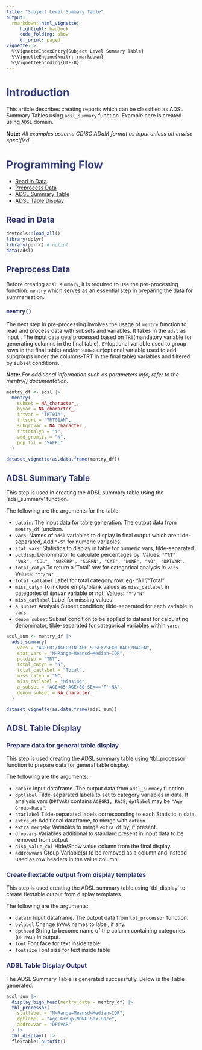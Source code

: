 ```yaml
---
title: "Subject Level Summary Table"
output: 
  rmarkdown::html_vignette:
     highlight: haddock
     code_folding: show
     df_print: paged
vignette: >
  %\VignetteIndexEntry{Subject Level Summary Table}
  %\VignetteEngine{knitr::rmarkdown}
  %\VignetteEncoding{UTF-8}
---
```

```{=html}
<style>.h1, h1{color: #333A73 !important;}</style>
```
```{=html}
<style>.h2, h2{color: #333A73 !important;}</style>
```
```{=html}
<style>.h3, h3{color: #333A73 !important;}</style>
```

# Introduction

This article describes creating reports which can be classified as ADSL Summary Tables using `adsl_summary` function. Example here is created using `ADSL` domain.

**Note:** *All examples assume CDISC ADaM format as input unless otherwise specified.*

# Programming Flow

-   [Read in Data](#readdata)
-   [Preprocess Data](#preprocess)
-   [ADSL Summary Table](#summarisation)
-   [ADSL Table Display](#output)

## Read in Data {#readdata}

```r
devtools::load_all()
library(dplyr)
library(purrr) # nolint
data(adsl)
```

## Preprocess Data {#preprocess}

Before creating `adsl_summary`, it is required to use the pre-processing function: `mentry` which serves as an essential step in preparing the data for summarisation.

### `mentry()`

The next step in pre-processing involves the usage of `mentry` function to read and process data
with subsets and variables. It takes in the `adsl` as input . The input data gets processed
based on `TRT`(mandatory variable for generating columns in the final table), `BY`(optional variable used to group rows  in the final table) and/or `SUBGROUP`(optional variable used to add subgroups under the columns-TRT in the final table) variables and filtered by subset conditions.

**Note:** *For additional information such as parameters info, refer to the mentry() documentation.*

```r
mentry_df <- adsl |>
  mentry(
    subset = NA_character_,
    byvar = NA_character_,
    trtvar = "TRT01A",
    trtsort = "TRT01AN",
    subgrpvar = NA_character_,
    trttotalyn = "Y",
    add_grpmiss = "N",
    pop_fil = "SAFFL"
  )
```

```r
dataset_vignette(as.data.frame(mentry_df))
```

## ADSL Summary Table {#summarisation}

This step is used in creating the ADSL summary table using the 'adsl_summary' function. 

The following are the arguments for the table:

-   `datain`: The input data for table generation. The output data from `mentry_df` function.
-   `vars`: Names of `adsl` variables to display in final output which are tilde-separated, Add `"-S"` for numeric variables.
-   `stat_vars`: Statistics to display in table for numeric vars, tilde-separated.
-   `pctdisp`: Denominator to calculate percentages by.
Values: `"TRT", "VAR", "COL", "SUBGRP", "SGRPN", "CAT", "NONE", "NO", "DPTVAR"`.
-  `total_catyn` To return a 'Total' row for categorical analysis in `vars`. Values: `"Y"/"N"`
-  `total_catlabel` Label for total category row. eg- "All"/"Total"
-  `miss_catyn` To include empty/blank values as `miss_catlabel` in categories of `dptvar` variable or not. Values: `"Y"/"N"`
-  `miss_catlabel` Label for missing values
-  `a_subset` Analysis Subset condition; tilde-separated for each variable in `vars`.
-  `denom_subset` Subset condition to be applied to dataset for calculating denominator, tilde-separated for categorical variables within `vars`.

```r
adsl_sum <- mentry_df |>
  adsl_summary(
    vars = "AGEGR1/AGEGR1N~AGE-S~SEX/SEXN~RACE/RACEN",
    stat_vars = "N~Range~Meansd~Median~IQR",
    pctdisp = "TRT",
    total_catyn = "N",
    total_catlabel = "Total",
    miss_catyn = "N",
    miss_catlabel = "Missing",
    a_subset = "AGE<65~AGE>80~SEX=='F'~NA",
    denom_subset = NA_character_
  )
```

```r
dataset_vignette(as.data.frame(adsl_sum))
```

## ADSL Table Display {#output}

### Prepare data for general table display
This step is used creating the ADSL summary table using 'tbl_processor' function to prepare data for general table display.

The following are the arguments:

- `datain` Input dataframe. The output data from `adsl_summary` function.
- `dptlabel` Tilde-separated labels to set to category variables in data.
If analysis vars (`DPTVAR`) contains `AGEGR1, RACE`; `dptlabel` may be `"Age Group~Race"`.
- `statlabel` Tilde-separated labels corresponding to each Statistic in data.
- `extra_df` Additional dataframe, to merge with `datain`.
- `extra_mergeby` Variables to merge `extra_df` by, if present.
- `dropvars` Variables additional to standard present in input data to be removed from output
- `disp_value_col` Hide/Show value column from the final display.
- `addrowvars` Group Variable(s) to be removed as a column and instead used as row headers in the value column.

### Create flextable output from display templates
This step is used creating the ADSL summary table using 'tbl_display' to create flextable output from display templates.

The following are the arguments:

- `datain` Input dataframe. The output data from `tbl_processor` function.
- `bylabel` Change `BYVAR` names to label, if any.
- `dpthead` String to become name of the column containing categories (`DPTVAL`) in output.
- `font` Font face for text inside table
- `fontsize` Font size for text inside table

### ADSL Table Display Output {#output}
The ADSL Summary Table is generated successfully. Below is the Table generated:

```r
adsl_sum |>
  display_bign_head(mentry_data = mentry_df) |>
  tbl_processor(
    statlabel = "N~Range~Meansd~Median~IQR",
    dptlabel = "Age Group~NONE~Sex~Race",
    addrowvar = "DPTVAR"
  ) |>
  tbl_display() |>
  flextable::autofit()
```
